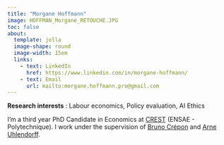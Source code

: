 ```yaml
---
title: "Morgane Hoffmann"
image: HOFFMAN_Morgane_RETOUCHE.JPG
toc: false
about: 
  template: jolla
  image-shape: round
  image-width: 15em
  links:
    - text: LinkedIn
      href: https://www.linkedin.com/in/morgane-hoffmann/
    - text: Email
      url: mailto:morgane.hoffmann.pro@gmail.com
---
```

        
**Research interests** : Labour economics, Policy evaluation, AI Ethics  

I'm a third year PhD Candidate in Economics at <a href="https://crest.science/">CREST</a> (ENSAE - Polytechnique). 
I work under the supervision of <a href="https://sites.google.com/site/brunocrepon/">Bruno Crépon</a> and <a href="https://sites.google.com/site/arneuhlendorff/">Arne Uhlendorff</a>. 

